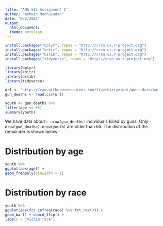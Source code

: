 ---
title: "ANA 515 Assignment 1"
author: "Ashwin Madhusudan"
date: "6/5/2022"
output:
  html_document: 
  theme: cerulean
---

```{r setup, include = FALSE}
install.packages("dplyr", repos = "http://cran.us.r-project.org")
install.packages("kntir", repos = "http://cran.us.r-project.org")
install.packages("bslib", repos = "http://cran.us.r-project.org")
install.packages("tidyverse", repos = "http://cran.us.r-project.org")

library(dplyr)
library(knitr)
library(bslib)
library(tidyverse)

url <- "https://raw.githubusercontent.com/fivethirtyeight/guns-data/master/full_data.csv"
gun_deaths <- read.csv(url)

youth <- gun_deaths %>% 
filter(age <= 65)
summary(youth)
```

We have data about `r nrow(gun_deaths)` individuals killed by guns. Only `r nrow(gun_deaths)-nrow(youth)` are older than 65. The distribution of the remainder is shown below:

# Distribution by age
```{r youth-dist, echo = FALSE} 
youth %>% 
ggplot(aes(age)) + 
geom_freqpoly(binwidth = 1)
```

# Distribution by race
```{r race-dist, echo = FALSE} 
youth %>% 
ggplot(aes(fct_infreq(race) %>% fct_rev())) + 
geom_bar() + coord_flip() + 
labs(x = "Victim race") 
```